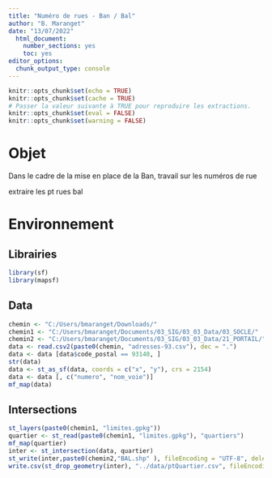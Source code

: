 ```yaml
---
title: "Numéro de rues - Ban / Bal"
author: "B. Maranget"
date: "13/07/2022"
  html_document: 
    number_sections: yes
    toc: yes
editor_options: 
  chunk_output_type: console
---
```



```r
knitr::opts_chunk$set(echo = TRUE)
knitr::opts_chunk$set(cache = TRUE)
# Passer la valeur suivante à TRUE pour reproduire les extractions.
knitr::opts_chunk$set(eval = FALSE)
knitr::opts_chunk$set(warning = FALSE)
```


# Objet

Dans le cadre de la mise en place de la Ban, travail sur les numéros de rue

extraire les pt rues bal



# Environnement


## Librairies


```r
library(sf)
library(mapsf)
```


## Data


```r
chemin <- "C:/Users/bmaranget/Downloads/"
chemin1 <- "C:/Users/bmaranget/Documents/03_SIG/03_03_Data/03_SOCLE/"
chemin2 <- "C:/Users/bmaranget/Documents/03_SIG/03_03_Data/21_PORTAIL/"
data <- read.csv2(paste0(chemin, "adresses-93.csv"), dec = ".")
data <- data [data$code_postal == 93140, ]
str(data)
data <- st_as_sf(data, coords = c("x", "y"), crs = 2154)
data <- data [, c("numero", "nom_voie")]
mf_map(data)
```


## Intersections

```r
st_layers(paste0(chemin1, "limites.gpkg"))
quartier <- st_read(paste0(chemin1, "limites.gpkg"), "quartiers")
mf_map(quartier)
inter <- st_intersection(data, quartier)
st_write(inter,paste0(chemin2,"BAL.shp" ), fileEncoding = "UTF-8", delete_layer = T)
write.csv(st_drop_geometry(inter), "../data/ptQuartier.csv", fileEncoding = "UTF-8")
```

